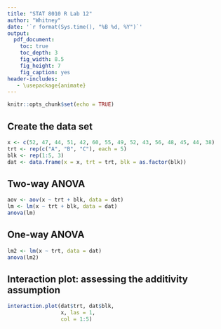 ```yaml
---
title: "STAT 8010 R Lab 12"
author: "Whitney"
date: '`r format(Sys.time(), "%B %d, %Y")`'
output:
  pdf_document:
    toc: true
    toc_depth: 3
    fig_width: 8.5
    fig_height: 7
    fig_caption: yes
header-includes:
   - \usepackage{animate}
---
```


```r
knitr::opts_chunk$set(echo = TRUE)
```

## Create the data set

```r
x <- c(52, 47, 44, 51, 42, 60, 55, 49, 52, 43, 56, 48, 45, 44, 38)
trt <- rep(c("A", "B", "C"), each = 5)
blk <- rep(1:5, 3)
dat <- data.frame(x = x, trt = trt, blk = as.factor(blk))
```

## Two-way ANOVA

```r
aov <- aov(x ~ trt + blk, data = dat)
lm <- lm(x ~ trt + blk, data = dat)
anova(lm)
```

## One-way ANOVA

```r
lm2 <- lm(x ~ trt, data = dat)
anova(lm2)
```

## Interaction plot: assessing the additivity assumption

```r
interaction.plot(dat$trt, dat$blk,
                 x, las = 1,
                 col = 1:5)
```